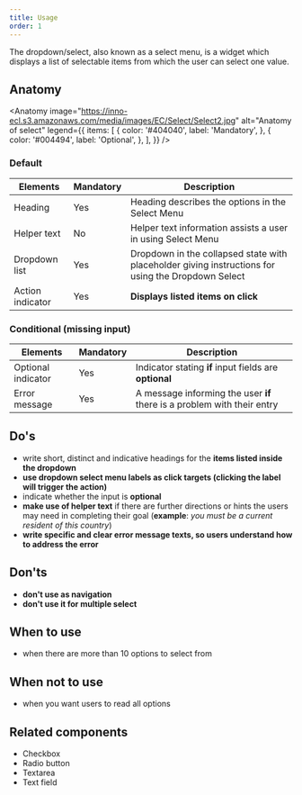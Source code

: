 ```yaml
---
title: Usage
order: 1
---
```



<Paragraph size="lead">
  The dropdown/select, also known as a select menu, is a widget which displays a
  list of selectable items from which the user can select one value.
</Paragraph>

## Anatomy

<Anatomy
  image="https://inno-ecl.s3.amazonaws.com/media/images/EC/Select/Select2.jpg"
  alt="Anatomy of select"
  legend={{
    items: [
      {
        color: '#404040',
        label: 'Mandatory',
      },
      {
        color: '#004494',
        label: 'Optional',
      },
    ],
  }}
/>

### Default

| Elements         | Mandatory | Description                                                                                        |
| ---------------- | --------- | -------------------------------------------------------------------------------------------------- |
| Heading          | Yes       | Heading describes the options in the Select Menu                                                   |
| Helper text      | No        | Helper text information assists a user in using Select Menu                                        |
| Dropdown list    | Yes       | Dropdown in the collapsed state with placeholder giving instructions for using the Dropdown Select |
| Action indicator | Yes       | **Displays listed items on click**                                                                 |

### Conditional (missing input)

| Elements           | Mandatory | Description                                                             |
| ------------------ | --------- | ----------------------------------------------------------------------- |
| Optional indicator | Yes       | Indicator stating **if** input fields are **optional**                  |
| Error message      | Yes       | A message informing the user **if** there is a problem with their entry |

## Do's

- write short, distinct and indicative headings for the **items listed inside the dropdown**
- **use dropdown select menu labels as click targets (clicking the label will trigger the action)**
- indicate whether the input is **optional**
- **make use of helper text** if there are further directions or hints the users may need in completing their goal (**example**: _you must be a current resident of this country_)
- **write specific and clear error message texts, so users understand how to address the error**

## Don'ts

- **don't use as navigation**
- **don't use it for multiple select**

## When to use

- when there are more than 10 options to select from

## When not to use

- when you want users to read all options

## Related components

- <Link to="/ec/components/forms/checkbox/usage/" standalone>
    Checkbox
  </Link>
- <Link to="/ec/components/forms/radio/usage/" standalone>
    Radio button
  </Link>
- <Link to="/ec/components/forms/text-area/usage/" standalone>
    Textarea
  </Link>
- <Link to="/ec/components/forms/text-field/usage/" standalone>
    Text field
  </Link>
